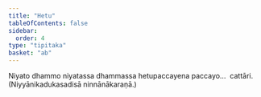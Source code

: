 ```yaml
---
title: "Hetu"
tableOfContents: false
sidebar:
  order: 4
type: "tipitaka"
basket: "ab"
---
```



<DynamicBreadcrumb />

<Division number="330">

<Paragraph number="4767">
Niyato dhammo niyatassa dhammassa hetupaccayena paccayo…  cattāri. (Niyyānikadukasadisā ninnānākaraṇā.)
</Paragraph>
</Division>